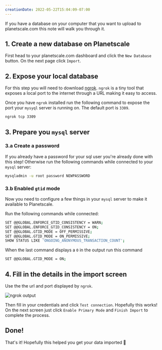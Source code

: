 ```yaml
---
creationDate: 2022-05-22T15:04:09-07:00
---
```


<PostHeader slug="importing-local-database-into-planetscale" />

If you have a database on your computer that you want to upload to planetscale.com this note will walk you through it.

## 1. Create a new database on Planetscale

First head to your planetscale.com dashboard and click the `New Database` button.
On the next page click `Import`.

## 2. Expose your local database

For this step you will need to download [ngrok](https://ngrok.com).
`ngrok` is a tiny tool that exposes a local port to the internet through a URL making it easy to access.

Once you have `ngrok` installed run the following command to expose the port your `mysyql` server is running on. The default port is `3309`.

```sh
ngrok tcp 3309
```

## 3. Prepare you `mysql` server

### 3.a Create a password

If you already have a password for your sql user you're already done with this step! Otherwise run the following commands while connected to your `mysql` server:

```sh
mysqladmin -u root password NEWPASSWORD
```

### 3.b Enabled `gtid` mode

Now you need to configure a few things in your `mysql` server to make it available to Planetscale.

Run the following commands while connected:

```sh
SET @@GLOBAL.ENFORCE_GTID_CONSISTENCY = WARN;
SET @@GLOBAL.ENFORCE_GTID_CONSISTENCY = ON;
SET @@GLOBAL.GTID_MODE = OFF_PERMISSIVE;
SET @@GLOBAL.GTID_MODE = ON_PERMISSIVE;
SHOW STATUS LIKE 'ONGOING_ANONYMOUS_TRANSACTION_COUNT';
```

When the last command displays a `0` in the output run this command

```sh
SET @@GLOBAL.GTID_MODE = ON;
```

## 4. Fill in the details in the import screen

Use the the url and port displayed by `ngrok`.

![ngrok output](/blog/ngrok.png)

Then fill in your credentials and click `Test connection`. Hopefully this works!
On the next screen just click `Enable Primary Mode` and `Finish Import` to complete the process.

## Done!

That's it! Hopefully this helped you get your data imported 🎉

<BackLinks slug="importing-local-database-into-planetscale" />
